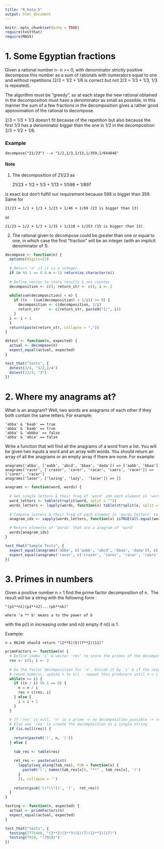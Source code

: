 ```yaml
---
title: "R_Kata_5"
output: html_document
---
```


```r
knitr::opts_chunk$set(echo = TRUE)
require(testthat)
require(MASS)
```
# 1. Some Egyptian fractions

Given a rational number n- n >= 0, with denominator strictly positive decompose 
this number as a sum of rationals with numerators equal to one and without 
repetitions (2/3 = 1/2 + 1/6 is correct but not 2/3 = 1/3 + 1/3, 1/3 is repeated).

The algorithm must be "greedy", so at each stage the new rational obtained in the 
decomposition must have a denominator as small as possible. In this manner the 
sum of a few fractions in the decomposition gives a rather good approximation of
the rational to decompose.

2/3 = 1/3 + 1/3 doesn't fit because of the repetition but also because the first 
1/3 has a denominator bigger than the one in 1/2 in the decomposition 2/3 = 1/2 + 1/6.

### Example

    decompose("21/23") --> "1/2,1/3,1/13,1/359,1/644046"
    
    
#### Note

1) The decomposition of 21/23 as

    21/23 = 1/2 + 1/3 + 1/13 + 1/598 + 1/897

is exact but don't fulfill our requirement because 598 is bigger than 359. Same for

    21/23 = 1/2 + 1/3 + 1/23 + 1/46 + 1/69 (23 is bigger than 13)
or 

    21/23 = 1/2 + 1/3 + 1/15 + 1/110 + 1/253 (15 is bigger than 13).

2) The rational given to decompose could be greater than one or equal to one, in
which case the first "fraction" will be an integer (with an implicit denominator of 1). 

```r
decompose <- function(n) {
  options(digits=22)
  
  # Return 'n' if it is a integer
  if (n %% 1 == 0 & n > 1) return(as.character(n))
  
  # Define vector to store results & set counter
  decomposition <- c(); return_str <- c(); i <- 2
  
  while(sum(decomposition) < n) {
    if ((n - (sum(decomposition) + 1/i)) >= 0) {
      decomposition <- c(decomposition, 1/i)
      return_str    <- c(return_str, paste0("1/", i))
    }
  i <- i + 1
  }
  return(paste(return_str, collapse = ","))
}
```

```r
dotest <- function(n, expected) {
  actual <- decompose(n)
  expect_equal(actual, expected)
}

test_that("tests", {
  dotest(3/4, "1/2,1/4")
  dotest(12/4, "3")
})
```

# 2. Where my anagrams at?

What is an anagram? Well, two words are anagrams of each other if they both contain
the same letters.
For example:

    'abba' & 'baab' == true
    'abba' & 'baab' == true
    'abba' & 'abbba' == false
    'abba' & 'abca' == false
    
Write a function that will find all the anagrams of a word from a list. You will
be given two inputs a word and an array with words. You should return an array of
all the anagrams or an empty array if there are none. 
For example:

    anagrams('abba', ['aabb', 'abcd', 'bbaa', 'dada']) => ['aabb', 'bbaa']
    anagrams('racer', ['crazer', 'carer', 'racar', 'caers', 'racer']) => ['carer', 'racer']
    anagrams('laser', ['lazing', 'lazy',  'lacer']) => []
    
    
```r
anagrams <- function(word, words) {
  
  # Get single letters & their freq of 'word' adn each element in 'words'
  word_letters <- table(strsplit(word, split = ""))
  words_letters <- lapply(words, function(x) table(strsplit(x, split = "")))
  
  # Compare letters & their freq of each element in 'words_letters' to 'word_letters'
  anagram_idx <- sapply(words_letters, function(x) isTRUE(all.equal(word_letters, x)))

  # Return elements of 'words' that are a anagram of 'word'
  words[anagram_idx]
}
```
```r
test_that("Sample Tests", {
  expect_equal(anagrams('abba', c('aabb', 'abcd', 'bbaa', 'dada')), c('aabb', 'bbaa'))
  expect_equal(anagrams('racer', c('crazer', 'carer', 'racar', 'caers', 'racer')), c('carer', 'racer'))
})
```
# 3. Primes in numbers

Given a positive number n > 1 find the prime factor decomposition of n. 
The result will be a string with the following form :
    
    "(p1**n1)(p2**n2)...(pk**nk)"
    
    where 'a ** b' means a to the power of b

with the p(i) in increasing order and n(i) empty if n(i) is 1.

Example: 
    
    n = 86240 should return "(2**5)(5)(7**2)(11)"
    
```r
primeFactors <- function(n) {
  # Define index 'i' & vector 'res' to store the primes of the decomposition
  res <- c(); i <- 2
  
  # Do the factor decomposition for 'n'. Divide it by 'i' & if the result in a
  # round numeric, update n to n/i - repeat this producere until n < i
  while(n >= i) {
    if ((n / i) %% 1 == 0) {
      n = n / i
      res = c(res, i)
    } else {
      i = i + 1
    }
  }
  
  # If 'res' is null, 'n' is a prime -> no decomposition possible -> return 'n'
  # Else use 'res' to create the decomposition as a single string
  if (is.null(res)) {
    
    return(paste0('(', n, ')'))
  } else {
    
    tab_res <- table(res)
    
    ret_res <- paste(unlist(
      lapply(seq_along(tab_res), FUN = function(x) {
        paste0('(', names(tab_res[x]), "**" , tab_res[x], ')')
      }
      )), collapse = '')
    
    return(gsub('\\*\\*1)', ')',  ret_res))
  }
}
```

```r
testing <- function(n, expected) {
  actual <- primeFactors(n)
  expect_equal(actual, expected)
}

test_that("tests", {
  testing(7775460, "(2**2)(3**3)(5)(7)(11**2)(17)")
  testing(7919, "(7919)")
})
```



